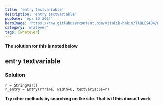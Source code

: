 ```yaml
---
title: 'entry textvariable'
description: 'entry textvariable'
pubDate: 'Apr 16 2024'
heroImage: 'https://raw.githubusercontent.com/vitalik-hakim/TABLES404/main/error_b/misc.png'
category: 'whatever'
tags: [whatever]
---
```


**The solution for this is noted below**

## entry textvariable

### Solution

```whatever
r = StringVar()
r_entry = Entry(rframe, width=6, textvariable=r)
```

**Try other methods by searching on the site. That is if this doesn't work**
